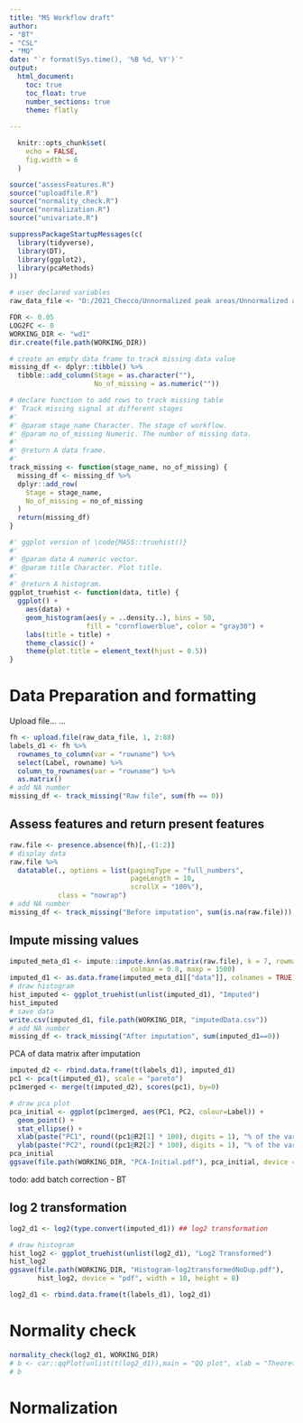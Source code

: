 ```yaml
---
title: "MS Workflow draft"
author: 
- "BT"
- "CSL"
- "MQ"
date: "`r format(Sys.time(), '%B %d, %Y')`"
output: 
  html_document:
    toc: true
    toc_float: true
    number_sections: true
    theme: flatly
    
---
```

```r
  knitr::opts_chunk$set(
    echo = FALSE,
    fig.width = 6
  )
```

```r
source("assessFeatures.R")
source("uploadfile.R")
source("normality_check.R")
source("normalization.R")
source("univariate.R")

suppressPackageStartupMessages(c(
  library(tidyverse),
  library(DT),
  library(ggplot2),
  library(pcaMethods)
))
```

```r
# user declared variables
raw_data_file <- "D:/2021_Checco/Unnormalized peak areas/Unnormalized all protein-peptides No Dup.csv"

FDR <- 0.05
LOG2FC <- 0
WORKING_DIR <- "wd1"
dir.create(file.path(WORKING_DIR))

# create an empty data frame to track missing data value
missing_df <- dplyr::tibble() %>%
  tibble::add_column(Stage = as.character(""),
                     No_of_missing = as.numeric(""))

# declare function to add rows to track missing table
#' Track missing signal at different stages 
#'
#' @param stage_name Character. The stage of workflow. 
#' @param no_of_missing Numeric. The number of missing data.
#'
#' @return A data frame.
#'
track_missing <- function(stage_name, no_of_missing) {
  missing_df <- missing_df %>%
  dplyr::add_row(
    Stage = stage_name,
    No_of_missing = no_of_missing
  )
  return(missing_df)
}

#' ggplot version of \code{MASS::truehist()}
#'
#' @param data A numeric vector. 
#' @param title Character. Plot title. 
#'
#' @return A histogram.
ggplot_truehist <- function(data, title) {
  ggplot() +
    aes(data) +
    geom_histogram(aes(y = ..density..), bins = 50, 
                   fill = "cornflowerblue", color = "gray30") +
    labs(title = title) + 
    theme_classic() +
    theme(plot.title = element_text(hjust = 0.5))
}
```

# Data Preparation and formatting 

Upload file... ...

```r
fh <- upload.file(raw_data_file, 1, 2:88)
labels_d1 <- fh %>%
  rownames_to_column(var = "rowname") %>%
  select(Label, rowname) %>%
  column_to_rownames(var = "rowname") %>%
  as.matrix()
# add NA number
missing_df <- track_missing("Raw file", sum(fh == 0))
```



## Assess features and return present features


```r
raw.file <- presence.absence(fh)[,-(1:2)]
# display data
raw.file %>%
  datatable(., options = list(pagingType = "full_numbers",
                              pageLength = 10,
                              scrollX = "100%"),
            class = "nowrap")
# add NA number
missing_df <- track_missing("Before imputation", sum(is.na(raw.file)))

```



## Impute missing values


```r
imputed_meta_d1 <- impute::impute.knn(as.matrix(raw.file), k = 7, rowmax = 0.5, 
                              colmax = 0.8, maxp = 1500)
imputed_d1 <- as.data.frame(imputed_meta_d1[["data"]], colnames = TRUE)
# draw histogram
hist_imputed <- ggplot_truehist(unlist(imputed_d1), "Imputed")
hist_imputed
# save data
write.csv(imputed_d1, file.path(WORKING_DIR, "imputedData.csv"))
# add NA number
missing_df <- track_missing("After imputation", sum(imputed_d1==0))
```

PCA of data matrix after imputation

```r
imputed_d2 <- rbind.data.frame(t(labels_d1), imputed_d1)
pc1 <- pca(t(imputed_d1), scale = "pareto")
pc1merged <- merge(t(imputed_d2), scores(pc1), by=0)

# draw pca plot
pca_initial <- ggplot(pc1merged, aes(PC1, PC2, colour=Label)) +
  geom_point() +
  stat_ellipse() +
  xlab(paste("PC1", round((pc1@R2[1] * 100), digits = 1), "% of the variance")) +
  ylab(paste("PC2", round((pc1@R2[2] * 100), digits = 1), "% of the variance"))
pca_initial 
ggsave(file.path(WORKING_DIR, "PCA-Initial.pdf"), pca_initial, device = "pdf", width = 6, height = 6)
```

todo: add batch correction - BT

## log 2 transformation

```r
log2_d1 <- log2(type.convert(imputed_d1)) ## log2 transformation

# draw histogram
hist_log2 <- ggplot_truehist(unlist(log2_d1), "Log2 Transformed")
hist_log2
ggsave(file.path(WORKING_DIR, "Histogram-log2transformedNoDup.pdf"), 
       hist_log2, device = "pdf", width = 10, height = 8)

log2_d1 <- rbind.data.frame(t(labels_d1), log2_d1)
```

# Normality check

```r
normality_check(log2_d1, WORKING_DIR)
# b <- car::qqPlot(unlist(t(log2_d1)),main = "QQ plot", xlab = "Theoretical Quantiles", ylab = "Sample Quantiles")
# b
```

# Normalization {.tabset .tabset-fade}


